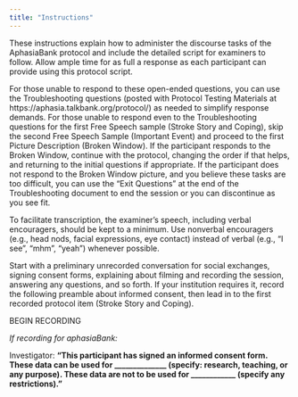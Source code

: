 ```yaml
---
title: "Instructions"
---
```


These instructions explain how to administer the discourse tasks of the AphasiaBank protocol and include the detailed script for examiners to follow. Allow ample time for as full a response as each participant can provide using this protocol script.

For those unable to respond to these open-ended questions, you can use the Troubleshooting questions (posted with Protocol Testing Materials at https://aphasia.talkbank.org/protocol/) as needed to simplify response demands. For those unable to respond even to the Troubleshooting questions for the first Free Speech sample (Stroke Story and Coping), skip the second Free Speech Sample (Important Event) and proceed to the first Picture Description (Broken Window). If the participant responds to the Broken Window, continue with the protocol, changing the order if that helps, and returning to the initial questions if appropriate. If the participant does not respond to the Broken Window picture, and you believe these tasks are too difficult, you can use the “Exit Questions” at the end of the Troubleshooting document to end the session or you can discontinue as you see fit.

To facilitate transcription, the examiner's speech, including verbal encouragers, should be kept to a minimum. Use nonverbal encouragers (e.g., head nods, facial expressions, eye contact) instead of verbal (e.g., “I see”, “mhm”, “yeah”) whenever possible. 

Start with a preliminary unrecorded conversation for social exchanges, signing consent
forms, explaining about filming and recording the session, answering any questions, and
so forth. If your institution requires it, record the following preamble about informed
consent, then lead in to the first recorded protocol item (Stroke Story and Coping).

BEGIN RECORDING

*If recording for aphasiaBank:*

Investigator: **"This participant has signed an informed consent form. These data can
be used for ______________ (specify: research, teaching, or any purpose). These
data are not to be used for ____________ (specify any restrictions)."**


